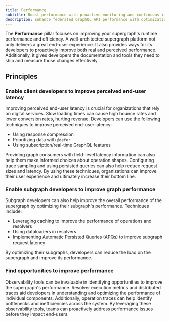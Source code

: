```yaml
---
title: Performance
subtitle: Boost performance with proactive monitoring and continuous improvement
description: Enhance federated GraphQL API performance with optimization techniques including subscriptions, caching, and observability tools.
---
```


The **Performance** pillar focuses on improving your supergraph's runtime performance and efficiency.
A well-architected supergraph platform not only delivers a great end-user experience.
It also provides ways for its developers to proactively improve both real and perceived performance.
Additionally, it gives developers the documentation and tools they need to ship and measure those changes effectively.

## Principles

### Enable client developers to improve perceived end-user latency

Improving perceived end-user latency is crucial for organizations that rely on digital services.
Slow loading times can cause high bounce rates and lower conversion rates, hurting revenue.
Developers can use the following techniques to improve perceived end-user latency:

- Using response compression
- Prioritizing data with `@defer`
- Using subscription/real-time GraphQL features

Providing graph consumers with field-level latency information can also help them make informed choices about operation shapes.
Configuring trace sampling and using persisted queries can also help reduce request sizes and latency.
By using these techniques, organizations can improve their user experience and ultimately increase their bottom line.

### Enable subgraph developers to improve graph performance

Subgraph developers can also help improve the overall performance of the supergraph by optimizing their subgraph's performance.
Techniques include:

- Leveraging caching to improve the performance of operations and resolvers
- Using dataloaders in resolvers
- Implementing Automatic Persisted Queries (APQs) to improve subgraph request latency

By optimizing their subgraphs, developers can reduce the load on the supergraph and improve its performance.

### Find opportunities to improve performance

Observability tools can be invaluable in identifying opportunities to improve the supergraph's performance.
Resolver execution metrics and distributed traces aid developers in understanding and optimizing the performance of individual components.
Additionally, operation traces can help identify bottlenecks and inefficiencies across the system.
By leveraging these observability tools, teams can proactively address performance issues before they impact end-users.
